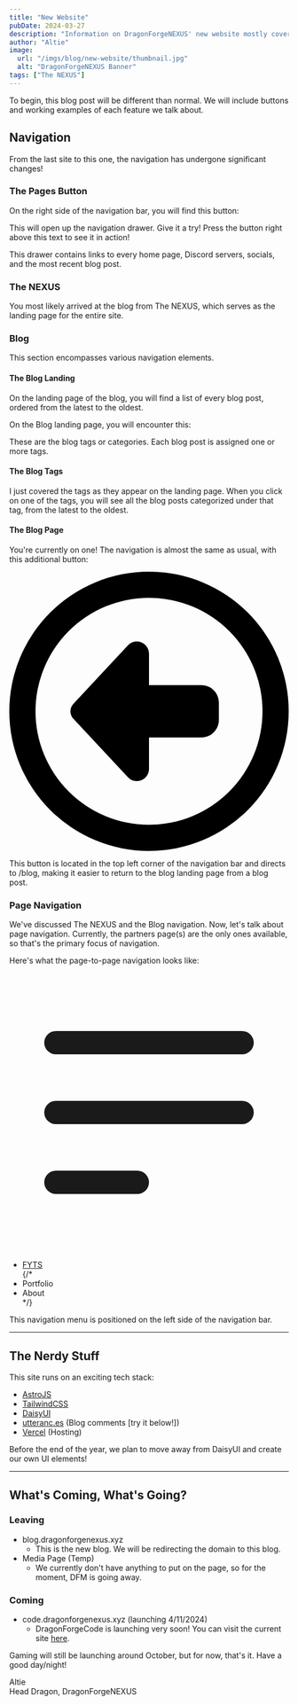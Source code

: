 ```yaml
---
title: "New Website"
pubDate: 2024-03-27
description: "Information on DragonForgeNEXUS' new website mostly covering navigation."
author: "Altie"
image:
  url: "/imgs/blog/new-website/thumbnail.jpg"
  alt: "DragonForgeNEXUS Banner"
tags: ["The NEXUS"]
---
```



To begin, this blog post will be different than normal. We will include buttons and working examples of each feature we talk about.

## Navigation
From the last site to this one, the navigation has undergone significant changes!

### The Pages Button

On the right side of the navigation bar, you will find this button:

<Wsdbtn />

This will open up the navigation drawer. Give it a try! Press the button right above this text to see it in action!

This drawer contains links to every home page, Discord servers, socials, and the most recent blog post.

### The NEXUS

You most likely arrived at the blog from The NEXUS, which serves as the landing page for the entire site.

### Blog

This section encompasses various navigation elements.

#### The Blog Landing

On the landing page of the blog, you will find a list of every blog post, ordered from the latest to the oldest.

On the Blog landing page, you will encounter this:

<BlogTags />

These are the blog tags or categories. Each blog post is assigned one or more tags.

#### The Blog Tags

I just covered the tags as they appear on the landing page. When you click on one of the tags, you will see all the blog posts categorized under that tag, from the latest to the oldest.

#### The Blog Page

You're currently on one! The navigation is almost the same as usual, with this additional button:

<a class="btn btn-ghost btn-circle avatar" href="/blog">
  <svg xmlns="http://www.w3.org/2000/svg" viewBox="0 0 512 512" class="w-5 rounded-full fill-current"><path d="M48 256a208 208 0 1 1 416 0A208 208 0 1 1 48 256zm464 0A256 256 0 1 0 0 256a256 256 0 1 0 512 0zM217.4 376.9c4.2 4.5 10.1 7.1 16.3 7.1c12.3 0 22.3-10 22.3-22.3V304h96c17.7 0 32-14.3 32-32V240c0-17.7-14.3-32-32-32H256V150.3c0-12.3-10-22.3-22.3-22.3c-6.2 0-12.1 2.6-16.3 7.1L117.5 242.2c-3.5 3.8-5.5 8.7-5.5 13.8s2 10.1 5.5 13.8l99.9 107.1z"/></svg>
</a>

This button is located in the top left corner of the navigation bar and directs to /blog, making it easier to return to the blog landing page from a blog post.

### Page Navigation

We've discussed The NEXUS and the Blog navigation. Now, let's talk about page navigation. Currently, the partners page(s) are the only ones available, so that's the primary focus of navigation.

Here's what the page-to-page navigation looks like:

<div class="dropdown">
  <div tabindex="0" role="button" class="btn btn-ghost btn-circle">
    <svg xmlns="http://www.w3.org/2000/svg" class="h-5 w-5" fill="none" viewBox="0 0 24 24" stroke="currentColor"><path stroke-linecap="round" stroke-linejoin="round" stroke-width="2" d="M4 6h16M4 12h16M4 18h7" /></svg>
  </div>
  <ul tabindex="0" class="menu menu-sm dropdown-content mt-3 z-[1] p-2 shadow bg-base-100 rounded-box w-52">
    <li><a href="/partners/fyts">FYTS</a></li>
    {/* <li><a>Portfolio</a></li>
    <li><a>About</a></li> */}
  </ul>
</div>

This navigation menu is positioned on the left side of the navigation bar.

---

## The Nerdy Stuff

This site runs on an exciting tech stack:

- <a href="https://astro.build" class="after:content-['_↗']">AstroJS</a>
- <a href="https://tailwindcss.com" class="after:content-['_↗']">TailwindCSS</a>
- <a href="https://daisyui.com" class="after:content-['_↗']">DaisyUI</a>
- <a href="https://utteranc.es" class="after:content-['_↗']">utteranc.es</a> (Blog comments [try it below!])
- <a href="https://vercel.com" class="after:content-['_↗']">Vercel</a> (Hosting)

Before the end of the year, we plan to move away from DaisyUI and create our own UI elements!

---

## What's Coming, What's Going?

### Leaving
- blog.dragonforgenexus.xyz
  - This is the new blog. We will be redirecting the domain to this blog.
- Media Page (Temp)
  - We currently don't have anything to put on the page, so for the moment, DFM is going away.

### Coming
- code.dragonforgenexus.xyz (launching 4/11/2024)
  - DragonForgeCode is launching very soon! You can visit the current site <a href="https://code.dragonforgenexus.xyz" class="after:content-['_↗']">here</a>.

Gaming will still be launching around October, but for now, that's it. Have a good day/night!

Altie  
Head Dragon, DragonForgeNEXUS